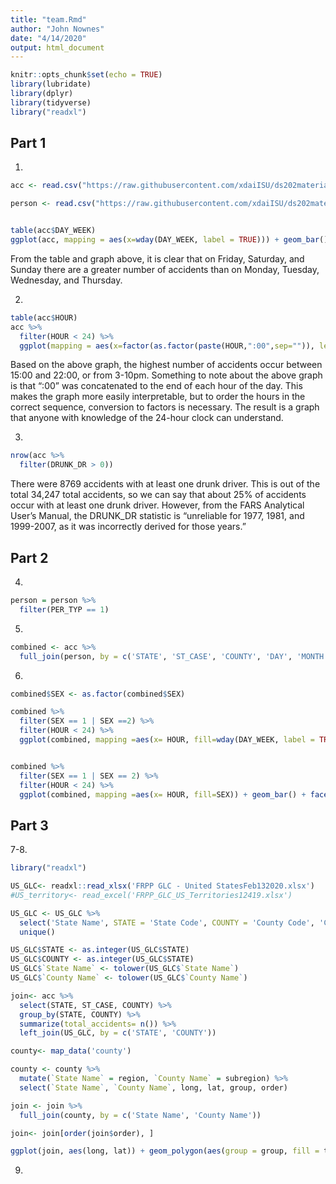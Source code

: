 ```yaml
---
title: "team.Rmd"
author: "John Nownes"
date: "4/14/2020"
output: html_document
---
```


```r
knitr::opts_chunk$set(echo = TRUE)
library(lubridate)
library(dplyr)
library(tidyverse)
library("readxl")
```

## Part 1
1.
```r
acc <- read.csv("https://raw.githubusercontent.com/xdaiISU/ds202materials/master/hwlabs/fars2017/accident.csv", stringsAsFactors = FALSE)

person <- read.csv("https://raw.githubusercontent.com/xdaiISU/ds202materials/master/hwlabs/fars2017/person.csv", stringsAsFactors = FALSE)


table(acc$DAY_WEEK)
ggplot(acc, mapping = aes(x=wday(DAY_WEEK, label = TRUE))) + geom_bar() + xlab("Day of week") + ylab("Total number of accidents") + ggtitle("Total number of accidents on each day of the week")
```

From the table and graph above, it is clear that on Friday, Saturday, and Sunday there are a greater number of accidents than on Monday, Tuesday, Wednesday, and Thursday.

2.
```r
table(acc$HOUR)
acc %>%
  filter(HOUR < 24) %>%
  ggplot(mapping = aes(x=factor(as.factor(paste(HOUR,":00",sep="")), levels= c("0:00","1:00","2:00","3:00","4:00","5:00","6:00","7:00","8:00","9:00","10:00","11:00","12:00","13:00","14:00","15:00","16:00","17:00","18:00","19:00","20:00","21:00","22:00","23:00")))) + geom_bar() + xlab("Hour of Day (24-hour clock)") + ylab("Total number of accidents") + ggtitle("Total number of accidents based on time of day") + theme(axis.text.x = element_text(angle = 90, vjust = .4))
```

Based on the above graph, the highest number of accidents occur between 15:00 and 22:00, or from 3-10pm. Something to note about the above graph is that ":00" was concatenated to the end of each hour of the day. This makes the graph more easily interpretable, but to order the hours in the correct sequence, conversion to factors is necessary. The result is a graph that anyone with knowledge of the 24-hour clock can understand.

3.
```r
nrow(acc %>%
  filter(DRUNK_DR > 0))
```

There were 8769 accidents with at least one drunk driver. This is out of the total 34,247 total accidents, so we can say that about 25% of accidents occur with at least one drunk driver. However, from the FARS Analytical User's Manual, the DRUNK_DR statistic is "unreliable for 1977, 1981, and 1999-2007, as it was incorrectly
derived for those years."

## Part 2
4.
```r
person = person %>%
  filter(PER_TYP == 1)
```

5.
```r
combined <- acc %>%
  full_join(person, by = c('STATE', 'ST_CASE', 'COUNTY', 'DAY', 'MONTH', 'HOUR', 'MINUTE'))

```

6.

```r
combined$SEX <- as.factor(combined$SEX)

combined %>%
  filter(SEX == 1 | SEX ==2) %>%
  filter(HOUR < 24) %>%
  ggplot(combined, mapping =aes(x= HOUR, fill=wday(DAY_WEEK, label = TRUE))) + geom_bar() + facet_wrap(~SEX) + labs(fill = "Day of Week") + xlab('Hour of Day') + ylab('Number of accidents') + ggtitle('Accidents by Day of week, hour, and sex')


combined %>%
  filter(SEX == 1 | SEX == 2) %>%
  filter(HOUR < 24) %>%
  ggplot(combined, mapping =aes(x= HOUR, fill=SEX)) + geom_bar() + facet_wrap(~wday(DAY_WEEK, label = TRUE)) + scale_fill_discrete(name = "SEX", labels = c('Male', 'Female')) + xlab('Hour of Day') + ylab('Number of accidents') + ggtitle('Accidents by Day of week, hour, and sex')


```

## Part 3
7-8.
```r
library("readxl")

US_GLC<- readxl::read_xlsx('FRPP GLC - United StatesFeb132020.xlsx')
#US_territory<- read_excel('FRPP_GLC_US_Territories12419.xlsx')

US_GLC <- US_GLC %>%
  select('State Name', STATE = 'State Code', COUNTY = 'County Code', 'County Name') %>%
  unique()

US_GLC$STATE <- as.integer(US_GLC$STATE)
US_GLC$COUNTY <- as.integer(US_GLC$STATE)
US_GLC$`State Name` <- tolower(US_GLC$`State Name`)
US_GLC$`County Name` <- tolower(US_GLC$`County Name`)

join<- acc %>%
  select(STATE, ST_CASE, COUNTY) %>%
  group_by(STATE, COUNTY) %>%
  summarize(total_accidents= n()) %>%
  left_join(US_GLC, by = c('STATE', 'COUNTY'))

county<- map_data('county')

county <- county %>%
  mutate(`State Name` = region, `County Name` = subregion) %>%
  select(`State Name`, `County Name`, long, lat, group, order)

join <- join %>%
  full_join(county, by = c('State Name', 'County Name'))

join<- join[order(join$order), ]

ggplot(join, aes(long, lat)) + geom_polygon(aes(group = group, fill = total_accidents)) 

```

9.